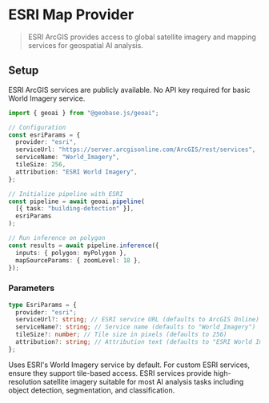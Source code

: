 
# ESRI Map Provider

> ESRI ArcGIS provides access to global satellite imagery and mapping services for geospatial AI analysis.

## Setup

<Callout type="info" emoji="🌐">
  ESRI ArcGIS services are publicly available. No API key required for basic World Imagery service.
</Callout>

```typescript
import { geoai } from "@geobase.js/geoai";

// Configuration
const esriParams = {
  provider: "esri",
  serviceUrl: "https://server.arcgisonline.com/ArcGIS/rest/services",
  serviceName: "World_Imagery",
  tileSize: 256,
  attribution: "ESRI World Imagery",
};

// Initialize pipeline with ESRI
const pipeline = await geoai.pipeline(
  [{ task: "building-detection" }],
  esriParams
);

// Run inference on polygon
const results = await pipeline.inference({
  inputs: { polygon: myPolygon },
  mapSourceParams: { zoomLevel: 18 },
});
```

### Parameters

```typescript
type EsriParams = {
  provider: "esri";
  serviceUrl?: string; // ESRI service URL (defaults to ArcGIS Online)
  serviceName?: string; // Service name (defaults to "World_Imagery")
  tileSize?: number; // Tile size in pixels (defaults to 256)
  attribution?: string; // Attribution text (defaults to "ESRI World Imagery")
};
```

<Callout type="warning" emoji="🛰️">
  Uses ESRI's World Imagery service by default. For custom ESRI services, ensure they support tile-based access.
</Callout>

<Callout type="info" emoji="📊">
  ESRI services provide high-resolution satellite imagery suitable for most AI analysis tasks including object detection, segmentation, and classification.
</Callout> 